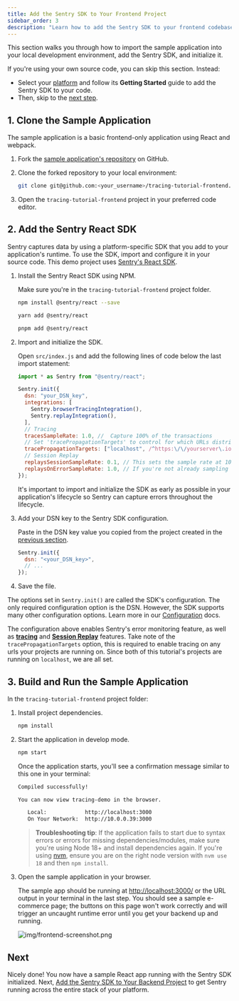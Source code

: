 ```yaml
---
title: Add the Sentry SDK to Your Frontend Project
sidebar_order: 3
description: "Learn how to add the Sentry SDK to your frontend codebase."
---
```


This section walks you through how to import the sample application into your local development environment, add the Sentry SDK, and initialize it.

If you're using your own source code, you can skip this section. Instead:

- Select your [platform](/platforms/) and follow its **Getting Started** guide to add the Sentry SDK to your code.
- Then, skip to the [next step](/product/sentry-basics/distributed-tracing/initialize-sentry-sdk-backend/).

## 1. Clone the Sample Application

The sample application is a basic frontend-only application using React and webpack.

1. Fork the [sample application's repository](https://github.com/getsentry/tracing-tutorial-frontend) on GitHub.

1. Clone the forked repository to your local environment:

   ```bash
   git clone git@github.com:<your_username>/tracing-tutorial-frontend.git
   ```

1. Open the `tracing-tutorial-frontend` project in your preferred code editor.

## 2. Add the Sentry React SDK

Sentry captures data by using a platform-specific SDK that you add to your application's runtime. To use the SDK, import and configure it in your source code. This demo project uses [Sentry's React SDK](https://github.com/getsentry/sentry-javascript/tree/develop/packages/react).

1. Install the Sentry React SDK using NPM.

   Make sure you're in the `tracing-tutorial-frontend` project folder.

   ```bash {tabTitle:npm}
   npm install @sentry/react --save
   ```

   ```bash {tabTitle:yarn}
   yarn add @sentry/react
   ```

   ```bash {tabTitle:pnpm}
   pnpm add @sentry/react
   ```

1. Import and initialize the SDK.

   Open `src/index.js` and add the following lines of code below the last import statement:

   ```javascript {filename:src/index.js} {12}
   import * as Sentry from "@sentry/react";

   Sentry.init({
     dsn: "your_DSN_key",
     integrations: [
       Sentry.browserTracingIntegration(),
       Sentry.replayIntegration(),
     ],
     // Tracing
     tracesSampleRate: 1.0, //  Capture 100% of the transactions
     // Set 'tracePropagationTargets' to control for which URLs distributed tracing should be enabled
     tracePropagationTargets: ["localhost", /^https:\/\/yourserver\.io\/api/],
     // Session Replay
     replaysSessionSampleRate: 0.1, // This sets the sample rate at 10%. You may want to change it to 100% while in development and then sample at a lower rate in production.
     replaysOnErrorSampleRate: 1.0, // If you're not already sampling the entire session, change the sample rate to 100% when sampling sessions where errors occur.
   });
   ```

   It's important to import and initialize the SDK as early as possible in your application's lifecycle so Sentry can capture errors throughout the lifecycle.

1. Add your DSN key to the Sentry SDK configuration.

   Paste in the DSN key value you copied from the project created in the [previous section](/product/sentry-basics/distributed-tracing/create-new-project/).

   ```javascript {filename:src/index.js}
   Sentry.init({
     dsn: "<your_DSN_key>",
     // ...
   });
   ```

1. Save the file.

The options set in `Sentry.init()` are called the SDK's configuration. The only required configuration option is the DSN. However, the SDK supports many other configuration options. Learn more in our [Configuration](/platforms/javascript/guides/react/configuration/) docs.

The configuration above enables Sentry's error monitoring feature, as well as [**tracing**](/product/tracing/) and [**Session Replay**](/platforms/javascript/guides/react/session-replay) features. Take note of the `tracePropagationTargets` option, this is required to enable tracing on any urls your projects are running on. Since both of this tutorial's projects are running on `localhost`, we are all set.


## 3. Build and Run the Sample Application

In the `tracing-tutorial-frontend` project folder:

1. Install project dependencies.

   ```bash
   npm install
   ```

1. Start the application in develop mode.

   ```bash
   npm start
   ```

   Once the application starts, you'll see a confirmation message similar to this one in your terminal:

   ```bash
   Compiled successfully!

   You can now view tracing-demo in the browser.

      Local:            http://localhost:3000
      On Your Network:  http://10.0.0.39:3000
   ```

   > **Troubleshooting tip**: If the application fails to start due to syntax errors or errors for missing dependencies/modules, make sure you're using Node 18+ and install dependencies again. If you're using [nvm](https://github.com/nvm-sh/nvm), ensure you are on the right node version with `nvm use 18` and then `npm install`.

1. Open the sample application in your browser.

   The sample app should be running at [http://localhost:3000/](http://localhost:3000/) or the URL output in your terminal in the last step. You should see a sample e-commerce page; the buttons on this page won't work correctly and will trigger an uncaught runtime error until you get your backend up and running.

   ![img/frontend-screenshot.png](img/frontend-screenshot.png)

## Next

Nicely done! You now have a sample React app running with the Sentry SDK initialized. Next, [Add the Sentry SDK to Your Backend Project](/product/sentry-basics/distributed-tracing/initialize-sentry-sdk-backend/) to get Sentry running across the entire stack of your platform.
